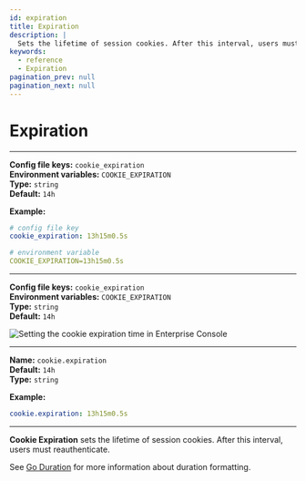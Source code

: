 ```yaml
---
id: expiration
title: Expiration
description: |
  Sets the lifetime of session cookies. After this interval, users must reauthenticate.
keywords:
  - reference
  - Expiration
pagination_prev: null
pagination_next: null
---
```



# Expiration

<Tabs>
<TabItem value="Core" label="Core">

---

**Config file keys:** `cookie_expiration` <br/>
**Environment variables:** `COOKIE_EXPIRATION` <br/>
**Type:** `string` <br/>
**Default:** `14h` <br/>


**Example:**
```yaml
# config file key
cookie_expiration: 13h15m0.5s

# environment variable
COOKIE_EXPIRATION=13h15m0.5s
```

</TabItem>
<TabItem value="Enterprise" label="Enterprise">

---

**Config file keys:** `cookie_expiration` <br/>
**Environment variables:** `COOKIE_EXPIRATION` <br/>
**Type:** `string` <br/>
**Default:** `14h` <br/>

![Setting the cookie expiration time in Enterprise Console](./img/cookies/cookies-expiration.png)


</TabItem>
<TabItem value="Kubernetes" label="Kubernetes">

---

**Name:** `cookie.expiration` <br/>
**Default:** `14h` <br/>
**Type:** `string`

**Example:**
```yaml
cookie.expiration: 13h15m0.5s
```

</TabItem>
</Tabs>

---

**Cookie Expiration** sets the lifetime of session cookies. After this interval, users must reauthenticate.

See [Go Duration](https://golang.org/pkg/time/#Duration.String) for more information about duration formatting.
